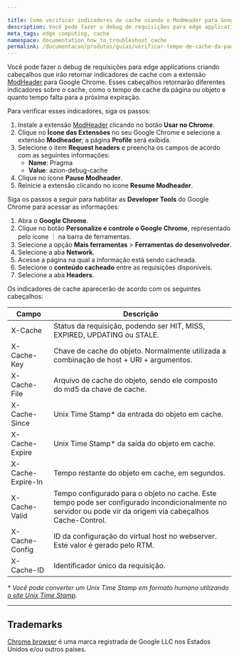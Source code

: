 ```yaml
---

title: Como verificar indicadores de cache usando o ModHeader para Google Chrome
description: Você pode fazer o debug de requisições para edge applications criando cabeçalhos que irão retornar indicadores de cache com a extensão ModHeader para Google Chrome.
meta_tags: edge computing, cache         
namespace: documentation_how_to_troubleshoot_cache
permalink: /documentacao/produtos/guias/verificar-tempo-de-cache-da-pagina/
---
```


Você pode fazer o debug de requisições para edge applications criando cabeçalhos que irão retornar indicadores de cache com a extensão [ModHeader](https://modheader.com/) para Google Chrome. Esses cabeçalhos retornarão diferentes indicadores sobre o cache, como o tempo de cache da página ou objeto e quanto tempo falta para a próxima expiração.

Para verificar esses indicadores, siga os passos:

1. Instale a extensão [ModHeader](https://chrome.google.com/webstore/detail/modheader-modify-http-hea/idgpnmonknjnojddfkpgkljpfnnfcklj?hl=pt-BR) clicando no botão **Usar no Chrome**.
2. Clique no **Ícone das Extensões** no seu Google Chrome e selecione a extensão **Modheader**; a página **Profile** será exibida.
3. Selecione o item **Request headers** e preencha os campos de acordo com as seguintes informações:
   - **Name**: Pragma
   - **Value**: azion-debug-cache
4. Clique no ícone **Pause Modheader**.
5. Reinicie a extensão clicando no ícone **Resume Modheader**.

Siga os passos a seguir para habilitar as **Developer Tools** do Google Chrome para acessar as informações:

1. Abra o **Google Chrome**.
2. Clique no botão **Personalize e controle o Google Chrome**, representado pelo ícone ︙ na barra de ferramentas.
3. Selecione a opção **Mais ferramentas** > **Ferramentas do desenvolvedor**.
4. Selecione a aba **Network**.
5. Acesse a página na qual a informação está sendo cacheada.
6. Selecione o **conteúdo cacheado** entre as requisições disponíveis.
7. Selecione a aba **Headers**.

Os indicadores de cache aparecerão de acordo com os seguintes cabeçalhos:

| Campo | Descrição |
| --- | --- |
| X-Cache | Status da requisição, podendo ser HIT, MISS, EXPIRED, UPDATING ou STALE. |
| X-Cache-Key | Chave de cache do objeto. Normalmente utilizada a combinação de host + URI + argumentos. |
| X-Cache-File | Arquivo de cache do objeto, sendo ele composto do md5 da chave de cache. |
| X-Cache-Since | Unix Time Stamp* da entrada do objeto em cache. |
| X-Cache-Expire | Unix Time Stamp* da saída do objeto em cache. |
| X-Cache-Expire-In | Tempo restante do objeto em cache, em segundos. |
| X-Cache-Valid | Tempo configurado para o objeto no cache. Este tempo pode ser configurado incondicionalmente no servidor ou pode vir da origem via cabeçalhos Cache-Control. |
| X-Cache-Config | ID da configuração do virtual host no webserver. Este valor é gerado pelo RTM. |
| X-Cache-ID | Identificador único da requisição. |

*\* Você pode converter um Unix Time Stamp em formato humano utilizando [o site Unix Time Stamp](http://www.unixtimestamp.com/).*

---

## Trademarks

[Chrome browser](https://www.google.com/chrome/) é uma marca registrada de Google LLC nos Estados Unidos e/ou outros países.


